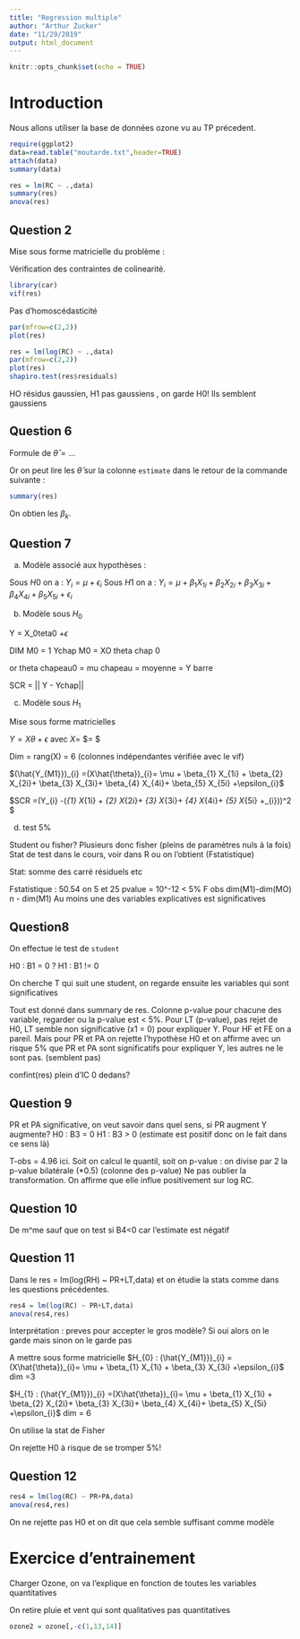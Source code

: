 ```yaml
---
title: "Regression multiple"
author: "Arthur Zucker"
date: "11/29/2019"
output: html_document
---
```


```r
knitr::opts_chunk$set(echo = TRUE)
```

# Introduction

Nous allons utiliser la base de données ozone vu au TP précedent. 

```r
require(ggplot2)
data=read.table("moutarde.txt",header=TRUE)
attach(data)
summary(data)
```

```r
res = lm(RC ~ .,data)
summary(res)
anova(res)
```

## Question 2 

Mise sous forme matricielle du problème : 

Vérification des contraintes de colinearité. 

```r
library(car)
vif(res)
```

Pas d'homoscédasticité

```r
par(mfrow=c(2,2))
plot(res)
```

```r
res = lm(log(RC) ~ .,data)
par(mfrow=c(2,2))
plot(res)
shapiro.test(res$residuals)
```

HO résidus gaussien, H1 pas gaussiens , on garde H0! Ils semblent gaussiens 

## Question 6 

Formule de $\hat{\theta} = ...$

Or on peut lire les $\hat{\theta}$ sur la colonne `estimate` dans le retour de la commande suivante :
```r
summary(res)
```
On obtien les $\beta_{k}$.

## Question 7 

a) Modèle associé aux hypothèses :

Sous $H{0}$ on a : $Y_{i} = \mu + \epsilon_{i}$
Sous $H{1}$ on a : $Y_{i} = \mu + \beta_{1} X_{1i} + \beta_{2} X_{2i}+ \beta_{3} X_{3i}+ \beta_{4} X_{4i}+ \beta_{5} X_{5i} +\epsilon_{i}$

b) Modèle sous $H_{0}$

Y = X_0teta0 $+\epsilon$

DIM M0 = 1
Ychap M0 = XO theta chap 0 

or theta chapeau0 = mu chapeau = moyenne = Y barre

SCR = || Y - Ychap|| 

c) Modèle sous $H_{1}$

Mise sous forme matricielles 

$Y = X\theta +\epsilon$ avec $X=$ $\theta = $

Dim = rang(X) = 6 (colonnes indépendantes vérifiée avec le vif)

$(\hat{Y_{M1}})_{i} =(X\hat{\theta})_{i}= \mu + \beta_{1} X_{1i} + \beta_{2} X_{2i}+ \beta_{3} X_{3i}+ \beta_{4} X_{4i}+ \beta_{5} X_{5i} +\epsilon_{i}$

$SCR =\sum(Y_{i} -(\beta_{1} X_{1i} + \beta_{2} X_{2i}+ \beta_{3} X_{3i}+ \beta_{4} X_{4i}+ \beta_{5} X_{5i} +\epsilon_{i}))^2 $


d) test 5%

Student ou fisher? 
Plusieurs donc fisher (pleins de paramètres nuls à la fois)
Stat de test dans le cours, voir dans R ou on l'obtient (Fstatistique)

Stat: somme des carré résiduels etc 

Fstatistique : 50.54 on 5                    et 25        pvalue = 10^-12 < 5%
                F obs   dim(M1)-dim(MO)      n - dim(M1)
Au moins une des variables explicatives est significatives

## Question8 

On effectue le test de `student`

H0 : B1   = 0 ?
H1 : B1  != 0

On cherche T qui suit une student, on regarde ensuite les variables qui sont significatives 

Tout est donné dans summary de res. Colonne p-value pour chacune des variable, regarder ou la p-value est < 5%. 
Pour LT (p-value), pas rejet de H0, LT semble non significative (x1 = 0) pour expliquer Y.
Pour HF et FE on a pareil.
Mais pour PR et PA on rejette l'hypothèse H0 et on affirme avec un risque 5% que PR et PA sont significatifs pour expliquer Y, les autres ne le sont pas. (semblent pas)

confint(res) plein d'IC 0 dedans?

## Question 9 

PR et PA significative, on veut savoir dans quel sens, si PR augment Y augmente? 
H0 : B3 = 0 
H1 : B3 > 0 (estimate est positif donc on le fait dans ce sens là)

T-obs = 4.96 ici. Soit on calcul le quantil, soit on p-value : on divise par 2 la p-value bilatérale (*0.5)
(colonne des p-value) 
Ne pas oublier la transformation.
On affirme que elle influe positivement sur log RC. 



## Question 10

De m^me sauf que on test si B4<0 car l'estimate est négatif

## Question 11

Dans le res = lm(log(RH) ~ PR+LT,data) et on étudie la stats comme dans les questions précédentes. 

```r
res4 = lm(log(RC) ~ PR+LT,data) 
anova(res4,res)
```

Interprétation : preves pour accepter le gros modèle? Si oui alors on le garde mais sinon on le garde pas

A mettre sous forme matricielle 
$H_{0} : (\hat{Y_{M1}})_{i} =(X\hat{\theta})_{i}= \mu + \beta_{1} X_{1i} + \beta_{3} X_{3i}  +\epsilon_{i}$ dim =3

$H_{1} : (\hat{Y_{M1}})_{i} =(X\hat{\theta})_{i}= \mu + \beta_{1} X_{1i} + \beta_{2} X_{2i}+ \beta_{3} X_{3i}+ \beta_{4} X_{4i}+ \beta_{5} X_{5i}  +\epsilon_{i}$ dim = 6 

On utilise la stat de Fisher

On rejette H0 à risque de se tromper 5%! 


## Question 12 

```r
res4 = lm(log(RC) ~ PR+PA,data) 
anova(res4,res)
```

On ne rejette pas H0 et on dit que cela semble suffisant comme modèle 


# Exercice d'entrainement 

Charger Ozone, on va l'explique en fonction de toutes les variables quantitatives 

On retire pluie et vent qui sont qualitatives pas quantitatives 

```r
ozone2 = ozone[,-c(1,13,14)]
```












